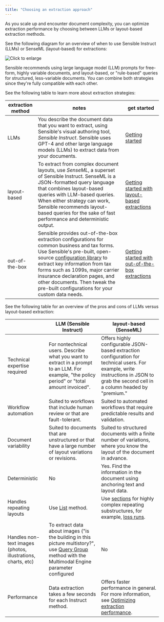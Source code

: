 ```yaml
---
title: "Choosing an extraction approach"
---
```


As you scale up and encounter document complexity, you can optimize extraction performance by choosing between LLMs or layout-based extraction methods.

See the following diagram for an overview of when to use Sensible Instruct (LLMs) or SenseML (layout-based) for extractions: 

![Click to enlarge](/images/document_landscape.png)

Sensible recommends using large language model (LLM) prompts for free-form, highly variable documents, and layout-based, or "rule-based" queries for structured, less-variable documents. You can combine both strategies since they're fully compatible with each other. 

See the following table to learn more about extraction strategies:

| extraction method | notes                                                                                                                                                                                                                                                                                                                                                                                                                    | get started                                                                 |
| ----------------- | ------------------------------------------------------------------------------------------------------------------------------------------------------------------------------------------------------------------------------------------------------------------------------------------------------------------------------------------------------------------------------------------------------------------------ | --------------------------------------------------------------------------- |
| LLMs              | You describe the document data that you want to extract, using Sensible's visual authoring tool, _Sensible Instruct_. Sensible uses GPT-4 and other large language models (LLMs) to extract data from your documents.                                                                                                                                                                                                    | [Getting started](/welcome/getting-started)                                 |
| layout-based      | To extract from complex document layouts, use _SenseML_, a superset of Sensible Instruct. SenseML is a JSON-formatted query language that combines layout-based queries with LLM-based queries. When either strategy can work, Sensible recommends layout-based queries for the sake of fast performance and deterministic output.                                                                                       | [Getting started with layout-based extractions](/welcome/getting-started)      |
| out-of-the-box    | Sensible provides out-of-the-box extraction configurations for common business and tax forms. Use Sensible's pre-built, open-source [configuration library](https://github.com/sensible-hq/sensible-configuration-library/) to extract key information from tax forms such as 1099s, major carrier insurance declaration pages, and other documents. Then tweak the pre-built configurations for your custom data needs. | [Getting started with out-of-the-box extractions](/layout-based-extractions/out-of-the-box-extractions) |

See the following table for an overview of the pros and cons of LLMs versus layout-based extraction:

|                                                              | LLM (Sensible Instruct)                                                                                                                                                  | layout-based (SenseML)                                                                                                                                                               |
| ------------------------------------------------------------ | ------------------------------------------------------------------------------------------------------------------------------------------------------------------------ | ------------------------------------------------------------------------------------------------------------------------------------------------------------------------------------ |
| Technical expertise required                                 | For nontechnical users. Describe what you want to extract in a prompt to an LLM. For example, "the policy period" or "total amount invoiced".                            | Offers highly configurable JSON-based extraction configuration for technical users. For example, write instructions in JSON to grab the second cell in a column headed by "premium." |
| Workflow automation                                          | Suited to workflows that include human review or that are fault-tolerant.                                                                                                | Suited to automated workflows that require predictable results and validation.                                                                                                       |
| Document variability                                         | Suited to documents that are unstructured or that have a large number of layout variations or revisions.                                                                 | Suited to structured documents with a finite number of variations, where you know the layout of the document in advance.                                                             |
| Deterministic                                                | No                                                                                                                                                                       | Yes. Find the information in the document using anchoring text and layout data.                                                                                                      |
| Handles repeating layouts                                    | Use [List](/llm-based-extractions/prompt-tips/list-tips) method.                                                                                                                                      | Use [sections](/senseml-reference/sections/overview) for highly complex repeating substructures, for example, [loss runs](/senseml-reference/sections/overview).                                                                 |
| Handles non-text images (photos, illustrations, charts, etc) | To extract data about images ("is the building in this picture multistory?", use [Query Group](/senseml-reference/llm-based-methods/query-group) method with the Multimodal Engine parameter configured | No                                                                                                                                                                                   |
| Performance                                                  | Data extraction takes a few seconds for each Instruct method.                                                                                                            | Offers faster performance in general. For more information, see [Optimizing extraction performance](/best-practices/tutorials/optimizing-extraction-performance).                                                              |